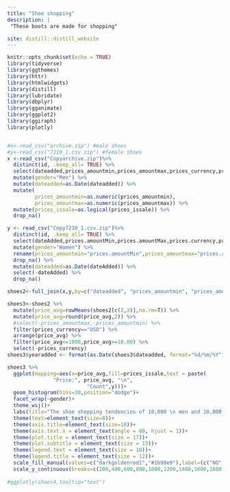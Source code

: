 ```yaml
---
title: "Shoe shopping"
description: |
 "These boots are made for shopping"

site: distill::distill_website
---
```


```r
knitr::opts_chunk$set(echo = TRUE)
library(tidyverse)
library(ggthemes)
library(httr)
library(htmlwidgets)
library(distill)
library(lubridate)
library(dbplyr)
library(gganimate)
library(ggplot2)
library(ggiraph)
library(plotly)


#x<-read_csv("archive.zip") #male shoes
#y<-read_csv("7210_1.csv.zip") #female shoes
x <-read_csv("Copyarchive.zip")%>% 
  distinct(id, .keep_all= TRUE) %>% 
  select(dateadded,prices_amountmin,prices_amountmax,prices_currency,prices_issale) %>% 
  mutate(gender="Men") %>% 
  mutate(dateadded=as.Date(dateadded)) %>% 
  mutate(
         prices_amountmin=as.numeric(prices_amountmin),
         prices_amountmax=as.numeric(prices_amountmax)) %>%
  mutate(prices_issale=as.logical(prices_issale)) %>% 
  drop_na()

y <- read_csv("Copy7210_1.csv.zip")%>% 
  distinct(id, .keep_all= TRUE) %>% 
  select(dateAdded,prices.amountMin,prices.amountMax,prices.currency,prices.isSale) %>% 
  mutate(gender="Women") %>% 
  rename(prices_amountmin="prices.amountMin",prices_amountmax="prices.amountMax",prices_currency="prices.currency",prices_issale="prices.isSale") %>% 
  drop_na() %>% 
  mutate(dateadded=as.Date(dateAdded)) %>% 
  select(-dateAdded) %>% 
  drop_na()

shoes2<-full_join(x,y,by=c("dateadded", "prices_amountmin", "prices_amountmax", "prices_currency", "prices_issale", "gender"),copy=FALSE)

shoes3<-shoes2 %>% 
  mutate(price_avg=rowMeans(shoes2[c(2,3)],na.rm=T)) %>% 
  mutate(price_avg=round(price_avg,2)) %>%
  #select(-prices_amountmax,-prices_amountmin) %>% 
  filter(prices_currency=="USD") %>% 
  arrange(price_avg) %>% 
  filter(price_avg<=1000,price_avg>=10.00) %>% 
  select(-prices_currency)
shoes3$yearadded <- format(as.Date(shoes3$dateadded, format="%d/%m/%Y"),"%Y")
```


```r

shoes3 %>%
  ggplot(mapping=aes(x=price_avg,fill=prices_issale,text = paste(
               "Price:", price_avg, "\n",
                          "Count",y)))+
  geom_histogram(bins=30,position="dodge")+
  facet_wrap(~gender)+
  theme_wsj()+
  labs(title="The shoe shopping tendencies of 10,000 \n men and 10,000 women from 2014 to 2017",subtitle="Women pay more for their shoes while men look for sales more",caption="Sources: Kaggle", x="Price (USD)",y="Count",fill="On sale?")+
  theme(text=element_text(size=8))+
  theme(axis.title=element_text(size=10))+
  theme(axis.text.x = element_text(angle = 60, hjust = 1))+
  theme(plot.title = element_text(size = 17))+
  theme(plot.subtitle = element_text(size = 13))+
  theme(legend.text = element_text(size = 10))+
  theme(legend.title = element_text(size = 12))+
  scale_fill_manual(values=c("darkgoldenrod1","#1b98e0"),label=(c("NO","YES")))+
  scale_y_continuous(breaks=c(200,400,600,800,1000,1200,1400,1600,1800,2000))
 
#ggplotly(shoes4,tooltip="text")
```
